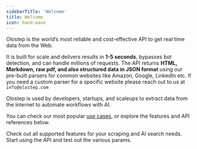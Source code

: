 ```yaml
---
sidebarTitle: 'Welcome'
title: Welcome
icon: hand-wave
---
```


Olostep is the world’s most reliable and cost-effective API to get real time data from the Web.

It is built for scale and delivers results in **1-5 seconds**, bypasses bot detection, and can handle millions of requests. The API returns **HTML, Markdown, raw pdf, and also structured data in JSON format** using our pre-built parsers for common websites like Amazon, Google, LinkedIn etc.
If you need a custom parser for a specific website please reach out to us at `info@olostep.com`

Olostep is used by developers, startups, and scaleups to extract data from the internet to automate workflows with AI.

You can check our most popular [use cases](https://docs.olostep.com/use-cases/extract-text-markdown-from-website), or explore the features and API references below.

<CardGroup cols={2}>
    <Card title="Explore Features" icon="graduation-cap" href="/features/scrapes/scrapes">
        Check out all supported features for your scraping and AI search needs.
    </Card>
    <Card title="API Reference" icon="comment" href="/api-reference/scrapes/create">
        Start using the API and test out the various params.
    </Card>
</CardGroup>
